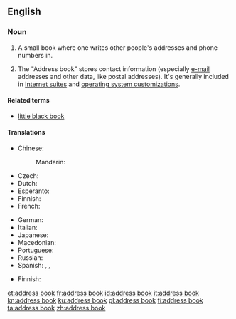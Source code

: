 ==English==
{{wikipedia}}

===Noun===
{{en-noun|head=[[address]] [[book]]}}

# A small book where one writes other people's addresses and phone numbers in.
# {{context|computing|lang=en}} The "Address book" stores contact information (especially [[e-mail]] addresses and other data, like postal addresses).  It's generally included in [[w:Internet suite|Internet suites]] and  [[w:operating  system|operating system customizations]].

====Related terms====
* [[little black book]]

====Translations====
{{trans-top|small book with addresses}}
* Chinese:
*: Mandarin: {{t|cmn|地址簿|tr=dìzhǐbù|sc=Hani}}
* Czech: {{t|cs|adresář|m}}
* Dutch: {{t+|nl|adresboek|n}}
* Esperanto: {{t|eo|adreslibro}}
* Finnish: {{t|fi|osoitekirja}}
* French: {{t|fr|carnet d'adresses|m}}
{{trans-mid}}
* German: {{t+|de|Adressbuch|n}}
* Italian: {{t+|it|rubrica|f}}
* Japanese: {{t|ja|アドレス帳|tr=adoresu-chō|sc=Jpan}}
* Macedonian: {{t|mk|адресар|m|tr=adresár|sc=Cyrl}}
* Portuguese: {{t|pt|[[livro]] [[de]] [[endereços]]|m}}
* Russian: {{t+|ru|адресная книга|f|tr=ádresnaja kníga|sc=Cyrl}}
* Spanish: {{t+|es|directorio|m}}, {{t|es|agenda de direcciones|f}}, {{t|es|libreta de direcciones|f}}
{{trans-bottom}}

{{trans-top|computing: file containing e-mail addresses and other data on one's contacts}}
* Finnish: {{t|fi|osoitekirja}}
{{trans-mid}}
{{trans-bottom}}

[[et:address book]]
[[fr:address book]]
[[id:address book]]
[[it:address book]]
[[kn:address book]]
[[ku:address book]]
[[pl:address book]]
[[fi:address book]]
[[ta:address book]]
[[zh:address book]]
